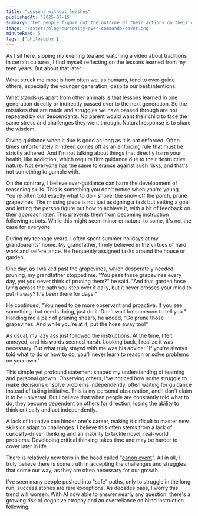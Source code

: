 ```yaml
---
title: "Lessons without leashes"
publishedAt: '2025-07-15'
summary: 'Let people figure out the outcome of their actions on their own.'
image: '/assets/blog/curiosity-over-commands/cover.png'
minuteRead: 5
tags: ['philosophy']
---
```


<InfoBox message="TLDR: From robots to reasoners - the importance of letting people figure out the outcomes of their actions on their own." />

As I sit here, sipping my evening tea and watching a video about traditions in certain cultures, 
I find myself reflecting on the lessons learned from my teen years. But about that later.

What struck me most is how often we, as humans, tend to over-guide others, especially the younger generation, despite our best intentions.

What stands us apart from other animals is that lessons learned in one generation directly or indirectly passed over to the next generation. So the mistakes that are made and struggles we have passed through are not repeated by our descendants. No parent would want their child to face the same stress and challenges they went through. Natural response is to share the wisdom.

Giving guidance when it due is good as long as it is not enforced. Often times unfortunately it indeed comes off as an enforcing rule that must be strictly adhered. And I'm not talking about things that directly harm your health, like addiction, which require firm guidance due to their destructive nature. Not everyone has the same tolerance against such risks, and that's not something to gamble with.

On the contrary, I believe over-guidance can harm the development of reasoning skills. This is something you don't notice when you're young. You're often told exactly what to do - shovel the snow off the porch, prune grapevines. The missing piece is not just assigning a task but setting a goal and letting the person figure out how to achieve it, with a bit of feedback on their approach later. This prevents them from becoming instruction following robots. While this might seem minor or natural to some, it's not the case for everyone.

During my teenage years, I often spent summer holidays at my grandparents' home. My grandfather, firmly believed in the virtues of hard work and self-reliance. He frequently assigned tasks around the house or garden.

One day, as I walked past the grapevines, which desperately needed pruning, my grandfather stopped me. "You pass these grapevines every day, yet you never think of pruning them?" he said. "And that garden hose lying across the path you step over it daily, but it never crosses your mind to put it away? It's been there for days!" 

He continued, "You need to be more observant and proactive. If you see something that needs doing, just do it. Don't wait for someone to tell you." Handing me a pair of pruning shears, he added, "Go prune those grapevines. And while you're at it, put the hose away too!"

As usual, my lazy ass just followed the instructions. At the time, I felt annoyed, and his words seemed harsh. Looking back, I realize it was necessary. But what truly stayed with me was his advice: "If you're always told what to do or how to do, you'll never learn to reason or solve problems on your own."

This simple yet profound statement shaped my understanding of learning and personal growth. Observing others, I've noticed how some struggle to make decisions or solve problems independently, often waiting for guidance instead of taking initiative. This is my personal observation, and I don't claim it to be universal. But I believe that when people are constantly told what to do, they become dependent on others for direction, losing the ability to think critically and act independently.

A lack of initiative can hinder one's career, making it difficult to master new skills or adapt to challenges. I believe this often stems from a lack of curiosity-driven thinking and an inability to tackle novel, real-world problems. Developing critical thinking takes time and may be harder to cover later in life.

There is relatively new term in the hood called "[canon event](https://www.merriam-webster.com/slang/canon-event)". All in all, I truly believe there is some truth in accepting the challenges and struggles that come our way, as they are often necessary for our growth.

I've seen many people pushed into "safe" paths, only to struggle in the long run, success stories are rare exceptions. As decades pass, I worry this trend will worsen. With AI now able to answer nearly any question, there's a growing risk of cognitive atrophy and an overreliance on blind instruction following.
